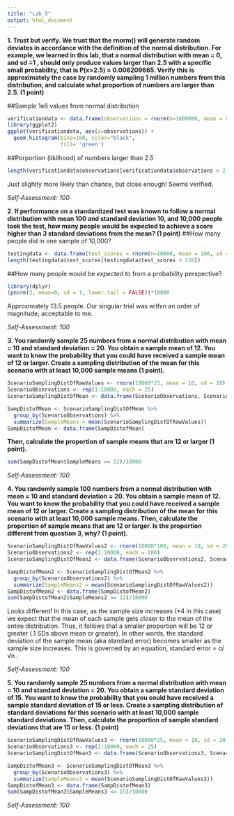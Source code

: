 ```yaml
---
title: "Lab 5"
output: html_document
---
```

**1. Trust but verify. We trust that the rnorm() will generate random deviates in accordance with the definition of the normal distribution. For example, we learned in this lab, that a normal distribution with mean = 0, and sd =1 , should only produce values larger than 2.5 with a specific small probability, that is P(x>2.5) = 0.006209665. Verify this is approximately the case by randomly sampling 1 million numbers from this distribution, and calculate what proportion of numbers are larger than 2.5. (1 point)**

##Sample 1e6 values from normal distribution
```r
verificationdata <- data.frame(observations = rnorm(n=1000000, mean = 0, sd = 1), Type = "A")
library(ggplot2)
ggplot(verificationdata, aes(x=observations)) +
  geom_histogram(bins=100, color="black", 
                 fill= 'green')
```

##Porportion (liklihood) of numbers larger than 2.5

```r
length(verificationdata$observations[verificationdata$observations > 2.5])/1000000
```
Just slightly more likely than chance, but close enough! Seems verified.

*Self-Assessment: 100*

**2. If performance on a standardized test was known to follow a normal distribution with mean 100 and standard deviation 10, and 10,000 people took the test, how many people would be expected to achieve a score higher than 3 standard deviations from the mean? (1 point)**
##How many people did in one sample of 10,000?
```r
testingdata <- data.frame(test_scores = rnorm(n=10000, mean = 100, sd = 10))
length(testingdata$test_scores[testingdata$test_scores > 130])
```
##How many people would be *expected to* from a probability perspective?
```r
library(dplyr)
(pnorm(3, mean=0, sd = 1, lower.tail = FALSE))*10000
```
Approximately 13.5 people. Our singular trial was within an order of magnitude, acceptable to me. 

*Self-Assessment: 100*

**3. You randomly sample 25 numbers from a normal distribution with mean = 10 and standard deviation = 20. You obtain a sample mean of 12. You want to know the probability that you could have received a sample mean of 12 or larger. Create a sampling distribution of the mean for this scenario with at least 10,000 sample means (1 point).**

```r
ScenarioSamplingDistOfRawValues <- rnorm(10000*25, mean = 10, sd = 20)
ScenarioObservations <- rep(1:10000, each = 25)
ScenarioSamplingDistOfMean <- data.frame(ScenarioObservations, ScenarioSamplingDistOfRawValues)

SampDistofMean <- ScenarioSamplingDistOfMean %>%
  group_by(ScenarioObservations) %>%
  summarize(SampleMeans = mean(ScenarioSamplingDistOfRawValues))
SampDistofMean <- data.frame(SampDistofMean)
```

**Then, calculate the proportion of sample means that are 12 or larger (1 point).**

```r
sum(SampDistofMean$SampleMeans >= 12)/10000
```

*Self-Assessment: 100*

**4. You randomly sample 100 numbers from a normal distribution with mean = 10 and standard deviation = 20. You obtain a sample mean of 12. You want to know the probability that you could have received a sample mean of 12 or larger. Create a sampling distribution of the mean for this scenario with at least 10,000 sample means. Then, calculate the proportion of sample means that are 12 or larger. Is the proportion different from question 3, why? (1 point).**


```r
ScenarioSamplingDistOfRawValues2 <- rnorm(10000*100, mean = 10, sd = 20)
ScenarioObservations2 <- rep(1:10000, each = 100)
ScenarioSamplingDistOfMean2 <- data.frame(ScenarioObservations2, ScenarioSamplingDistOfRawValues2)

SampDistofMean2 <- ScenarioSamplingDistOfMean2 %>%
  group_by(ScenarioObservations2) %>%
  summarize(SampleMeans2 = mean(ScenarioSamplingDistOfRawValues2))
SampDistofMean2 <- data.frame(SampDistofMean2)
sum(SampDistofMean2$SampleMeans2 >= 12)/10000
```

Looks different! In this case, as the sample size increases (*4 in this case) we expect that the mean of each sample gets closer to the mean of the entire distribution. Thus, it follows that a smaller proportion will be 12 or greater (.1 SDs above mean or greater). In other words, the standard deviation of the sample mean (aka standard error) becomes smaller as the sample size increases. This is governed by an equation, standard error = σ/√n .

*Self-Assessment: 100*

**5. You randomly sample 25 numbers from a normal distribution with mean = 10 and standard deviation = 20. You obtain a sample standard deviation of 15. You want to know the probability that you could have received a sample standard deviation of 15 or less. Create a sampling distribution of standard deviations for this scenario with at least 10,000 sample standard deviations. Then, calculate the proportion of sample standard deviations that are 15 or less. (1 point)**

```r
ScenarioSamplingDistOfRawValues3 <- rnorm(10000*25, mean = 10, sd = 20)
ScenarioObservations3 <- rep(1:10000, each = 25)
ScenarioSamplingDistOfMean3 <- data.frame(ScenarioObservations3, ScenarioSamplingDistOfRawValues3)

SampDistofMean3 <- ScenarioSamplingDistOfMean3 %>%
  group_by(ScenarioObservations3) %>%
  summarize(SampleMeans3 = mean(ScenarioSamplingDistOfRawValues3))
SampDistofMean3 <- data.frame(SampDistofMean3)
sum(SampDistofMean3$SampleMeans3 <= 15)/10000
```

*Self-Assessment: 100*